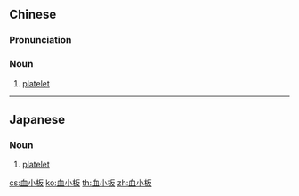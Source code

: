 ==Chinese==
{{zh-forms}}

===Pronunciation===
{{zh-pron
|m=血xiǎobǎn
|c=hyut3 siu2 baan2
|cat=n
}}

===Noun===
{{zh-noun}}

# {{lb|zh|hematology|cytology}} [[platelet]]

----

==Japanese==
{{ja-kanjitab|けつ|k1=けっ|しょう|ばん|yomi=o}}

===Noun===
{{ja-noun|けっしょうばん}}

# {{lb|ja|hematology|cytology|sort=けっしょうばん}} [[platelet]]

[[cs:血小板]]
[[ko:血小板]]
[[th:血小板]]
[[zh:血小板]]